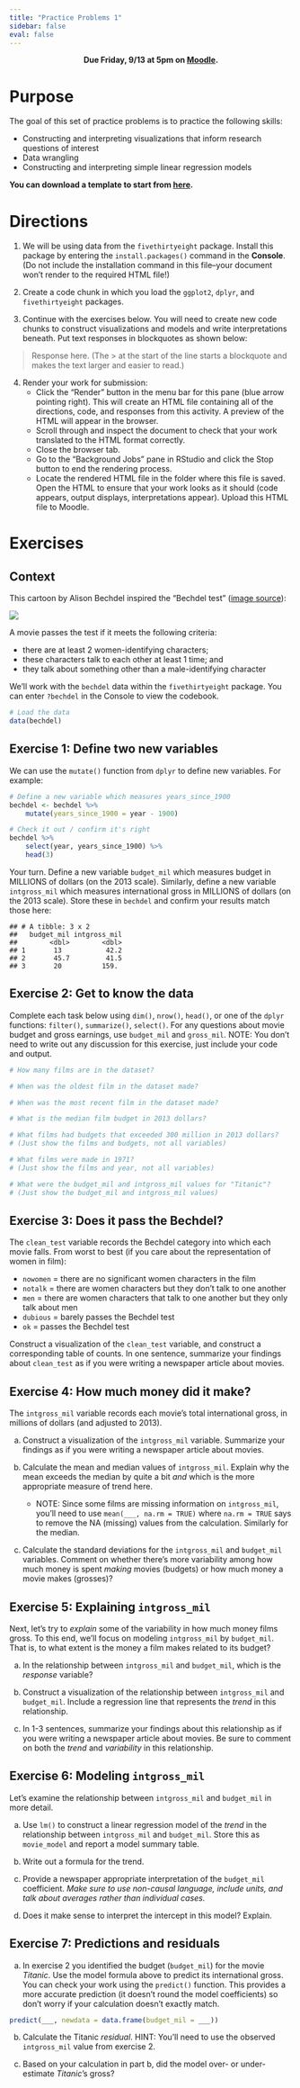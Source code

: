 ```yaml
---
title: "Practice Problems 1"
sidebar: false
eval: false
---
```


<center>
**Due Friday, 9/13 at 5pm on [Moodle](https://moodle.macalester.edu/mod/assign/view.php?id=128876).**
</center>

# Purpose

The goal of this set of practice problems is to practice the following skills:

- Constructing and interpreting visualizations that inform research questions of interest
- Data wrangling
- Constructing and interpreting simple linear regression models

**You can download a template to start from [here](../activity_templates/pp1.qmd).**



# Directions

1. We will be using data from the `fivethirtyeight` package. Install this package by entering the `install.packages()` command in the **Console**. (Do not include the installation command in this file--your document won't render to the required HTML file!)

2. Create a code chunk in which you load the `ggplot2`, `dplyr`, and `fivethirtyeight` packages.

3. Continue with the exercises below. You will need to create new code chunks to construct visualizations and models and write interpretations beneath. Put text responses in blockquotes as shown below:

> Response here. (The > at the start of the line starts a blockquote and makes the text larger and easier to read.)

4. Render your work for submission:
    - Click the "Render" button in the menu bar for this pane (blue arrow pointing right). This will create an HTML file containing all of the directions, code, and responses from this activity. A preview of the HTML will appear in the browser.
    - Scroll through and inspect the document to check that your work translated to the HTML format correctly.
    - Close the browser tab.
    - Go to the "Background Jobs" pane in RStudio and click the Stop button to end the rendering process.
    - Locate the rendered HTML file in the folder where this file is saved. Open the HTML to ensure that your work looks as it should (code appears, output displays, interpretations appear). Upload this HTML file to Moodle.



# Exercises

## Context

This cartoon by Alison Bechdel inspired the "Bechdel test" ([image source](https://en.wikipedia.org/wiki/Bechdel_test#/media/File:Dykes_to_Watch_Out_For_(Bechdel_test_origin).jpg)):

![](https://upload.wikimedia.org/wikipedia/en/b/bf/Dykes_to_Watch_Out_For_%28Bechdel_test_origin%29.jpg)

A movie passes the test if it meets the following criteria:

- there are at least 2 women-identifying characters;    
- these characters talk to each other at least 1 time; and    
- they talk about something other than a male-identifying character

We'll work with the `bechdel` data within the `fivethirtyeight` package. You can enter `?bechdel` in the Console to view the codebook.

```r
# Load the data
data(bechdel)
```



## Exercise 1: Define two new variables

We can use the `mutate()` function from `dplyr` to define new variables. For example:

```r
# Define a new variable which measures years_since_1900
bechdel <- bechdel %>% 
    mutate(years_since_1900 = year - 1900)

# Check it out / confirm it's right
bechdel %>% 
    select(year, years_since_1900) %>% 
    head(3)
```

Your turn. Define a new variable `budget_mil` which measures budget in MILLIONS of dollars (on the 2013 scale). Similarly, define a new variable `intgross_mil` which measures international gross in MILLIONS of dollars (on the 2013 scale). Store these in `bechdel` and confirm your results match those here:

```
## # A tibble: 3 x 2
##   budget_mil intgross_mil
##        <dbl>        <dbl>
## 1       13           42.2
## 2       45.7         41.5
## 3       20          159.
```



## Exercise 2: Get to know the data

Complete each task below using `dim()`, `nrow()`, `head()`, or one of the `dplyr` functions: `filter()`, `summarize()`, `select()`. For any questions about movie budget and gross earnings, use `budget_mil` and `gross_mil`. NOTE: You don't need to write out any discussion for this exercise, just include your code and output.

```r
# How many films are in the dataset?

# When was the oldest film in the dataset made?

# When was the most recent film in the dataset made?

# What is the median film budget in 2013 dollars?

# What films had budgets that exceeded 300 million in 2013 dollars?
# (Just show the films and budgets, not all variables)

# What films were made in 1971?
# (Just show the films and year, not all variables)

# What were the budget_mil and intgross_mil values for "Titanic"?
# (Just show the budget_mil and intgross_mil values)

```



## Exercise 3: Does it pass the Bechdel?

The `clean_test` variable records the Bechdel category into which each movie falls. From worst to best (if you care about the representation of women in film):

- `nowomen` = there are no significant women characters in the film
- `notalk` = there are women characters but they don't talk to one another
- `men` = there are women characters that talk to one another but they only talk about men
- `dubious` = barely passes the Bechdel test
- `ok` = passes the Bechdel test

Construct a visualization of the `clean_test` variable, and construct a corresponding table of counts. In one sentence, summarize your findings about `clean_test` as if you were writing a newspaper article about movies.



## Exercise 4: How much money did it make?

The `intgross_mil` variable records each movie's total international gross, in millions of dollars (and adjusted to 2013).

a. Construct a visualization of the `intgross_mil` variable. Summarize your findings as if you were writing a newspaper article about movies.

b. Calculate the mean and median values of `intgross_mil`. Explain why the mean exceeds the median by quite a bit *and* which is the more appropriate measure of trend here.
    - NOTE: Since some films are missing information on `intgross_mil`, you'll need to use `mean(___, na.rm = TRUE)` where `na.rm = TRUE` says to remove the NA (missing) values from the calculation. Similarly for the median.

c. Calculate the standard deviations for the `intgross_mil` and `budget_mil` variables. Comment on whether there's more variability among how much money is spent *making* movies (budgets) or how much money a movie makes (grosses)?



## Exercise 5: Explaining `intgross_mil`

Next, let's try to *explain* some of the variability in how much money films gross. To this end, we'll focus on modeling `intgross_mil` by `budget_mil`. That is, to what extent is the money a film makes related to its budget?

a. In the relationship between `intgross_mil` and `budget_mil`, which is the *response* variable?

b. Construct a visualization of the relationship between `intgross_mil` and `budget_mil`. Include a regression line that represents the *trend* in this relationship.

c. In 1-3 sentences, summarize your findings about this relationship as if you were writing a newspaper article about movies. Be sure to comment on both the *trend* and *variability* in this relationship.



## Exercise 6: Modeling `intgross_mil`

Let's examine the relationship between `intgross_mil` and `budget_mil` in more detail.

a. Use `lm()` to construct a linear regression model of the *trend* in the relationship between `intgross_mil` and `budget_mil`. Store this as `movie_model` and report a model summary table.

b. Write out a formula for the trend.

c. Provide a newspaper appropriate interpretation of the `budget_mil` coefficient. *Make sure to use non-causal language, include units, and talk about averages rather than individual cases.*

d. Does it make sense to interpret the intercept in this model? Explain.



## Exercise 7: Predictions and residuals

a. In exercise 2 you identified the budget (`budget_mil`) for the movie *Titanic*. Use the model formula above to predict its international gross. You can check your work using the `predict()` function. This provides a more accurate prediction (it doesn't round the model coefficients) so don't worry if your calculation doesn't exactly match.

```r
predict(___, newdata = data.frame(budget_mil = ___))
```

b. Calculate the Titanic *residual*. HINT: You'll need to use the observed `intgross_mil` value from exercise 2.

c. Based on your calculation in part b, did the model over- or under-estimate *Titanic*'s gross?
